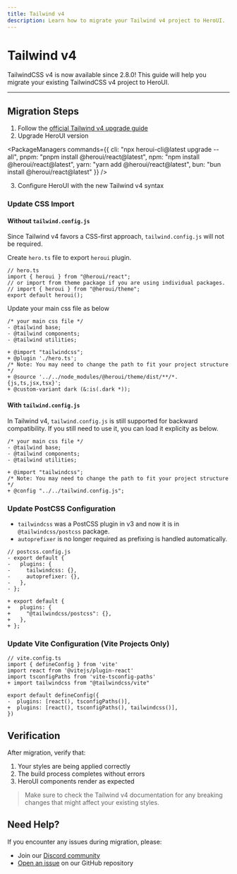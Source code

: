 ```yaml
---
title: Tailwind v4
description: Learn how to migrate your Tailwind v4 project to HeroUI.
---
```


# Tailwind v4

TailwindCSS v4 is now available since 2.8.0! This guide will help you migrate your existing TailwindCSS v4 project to HeroUI.

---

<CarbonAd/>

## Migration Steps

1. Follow the [official Tailwind v4 upgrade guide](https://tailwindcss.com/docs/upgrade-guide)
2. Upgrade HeroUI version

<PackageManagers
  commands={{
    cli: "npx heroui-cli@latest upgrade --all",
    pnpm: "pnpm install @heroui/react@latest",
    npm: "npm install @heroui/react@latest",
    yarn: "yarn add @heroui/react@latest",
    bun: "bun install @heroui/react@latest"
  }}
/>

3. Configure HeroUI with the new Tailwind v4 syntax

### Update CSS Import

#### Without `tailwind.config.js`

Since Tailwind v4 favors a CSS-first approach, `tailwind.config.js` will not be required.

Create `hero.ts` file to export `heroui` plugin.

```tsx
// hero.ts
import { heroui } from "@heroui/react";
// or import from theme package if you are using individual packages.
// import { heroui } from "@heroui/theme";
export default heroui();
```

Update your main css file as below

```diff-css
/* your main css file */
- @tailwind base;
- @tailwind components;
- @tailwind utilities;

+ @import "tailwindcss";
+ @plugin './hero.ts';
/* Note: You may need to change the path to fit your project structure */
+ @source '../../node_modules/@heroui/theme/dist/**/*.{js,ts,jsx,tsx}';
+ @custom-variant dark (&:is(.dark *));
```

#### With `tailwind.config.js`

In Tailwind v4, `tailwind.config.js` is still supported for backward compatibility. If you still need to use it, you can load it explicity as below.

```diff-css
/* your main css file */
- @tailwind base;
- @tailwind components;
- @tailwind utilities;

+ @import "tailwindcss";
/* Note: You may need to change the path to fit your project structure */
+ @config "../../tailwind.config.js";
```

### Update PostCSS Configuration

- `tailwindcss` was a PostCSS plugin in v3 and now it is in `@tailwindcss/postcss` package.
- `autoprefixer` is no longer required as prefixing is handled automatically.

```diff-js
// postcss.config.js
- export default {
-   plugins: {
-     tailwindcss: {},
-     autoprefixer: {},
-   },
- };

+ export default {
+   plugins: {
+     "@tailwindcss/postcss": {},
+   },
+ };
```

### Update Vite Configuration (Vite Projects Only)

```diff-js
// vite.config.ts
import { defineConfig } from 'vite'
import react from '@vitejs/plugin-react'
import tsconfigPaths from 'vite-tsconfig-paths'
+ import tailwindcss from "@tailwindcss/vite"

export default defineConfig({
-  plugins: [react(), tsconfigPaths()],
+  plugins: [react(), tsconfigPaths(), tailwindcss()],
})
```

## Verification

After migration, verify that:
1. Your styles are being applied correctly
2. The build process completes without errors
3. HeroUI components render as expected

<Blockquote color="primary">
  Make sure to check the Tailwind v4 documentation for any breaking changes that might affect your existing styles.
</Blockquote>

## Need Help?

If you encounter any issues during migration, please:
- Join our [Discord community](https://discord.gg/9b6yyZKmH4)
- [Open an issue](https://github.com/heroui-inc/heroui/issues) on our GitHub repository
